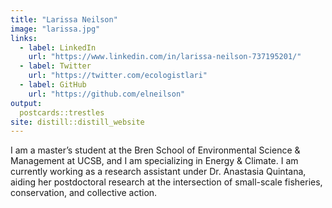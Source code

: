 ```yaml
---
title: "Larissa Neilson"
image: "larissa.jpg"
links:
  - label: LinkedIn
    url: "https://www.linkedin.com/in/larissa-neilson-737195201/"
  - label: Twitter
    url: "https://twitter.com/ecologistlari"
  - label: GitHub
    url: "https://github.com/elneilson"
output:
  postcards::trestles
site: distill::distill_website
---
```

I am a master's student at the Bren School of Environmental Science & Management at UCSB, and I am specializing in Energy & Climate. I am currently working as a research assistant under Dr. Anastasia Quintana, aiding her postdoctoral research at the intersection of small-scale fisheries, conservation, and collective action.
